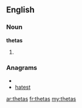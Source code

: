 ==English==
===Noun===
'''thetas'''
# {{plural of|[[theta]]}}

===Anagrams===
* {{alphagram|aehstt}}
* [[hatest#English|hatest]]

[[ar:thetas]]
[[fr:thetas]]
[[my:thetas]]